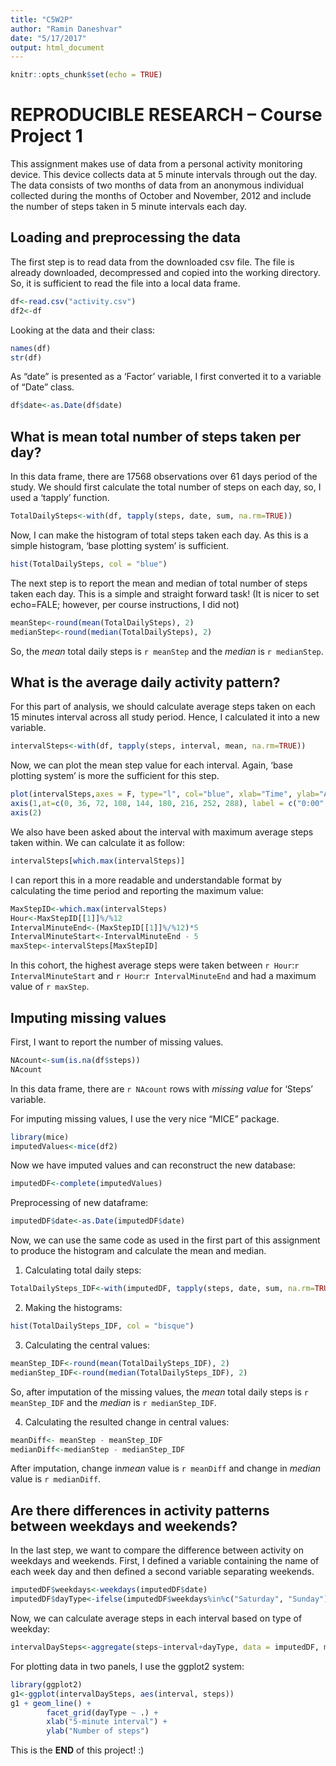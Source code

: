 ---
title: "C5W2P"
author: "Ramin Daneshvar"
date: "5/17/2017"
output: html_document
---

```{r setup, include=FALSE}
knitr::opts_chunk$set(echo = TRUE)
```

REPRODUCIBLE RESEARCH -- Course Project 1
==========================================

This assignment makes use of data from a personal activity monitoring device. This device collects data at 5 minute intervals through out the day. The data consists of two months of data from an anonymous individual collected during the months of October and November, 2012 and include the number of steps taken in 5 minute intervals each day.

## Loading and preprocessing the data

The first step is to read data from the downloaded csv file. The file is already downloaded, decompressed and copied into the working directory. So, it is sufficient to read the file into a local data frame.

```{r reading data}
df<-read.csv("activity.csv")
df2<-df
```

Looking at the data and their class:

```{r}
names(df)
str(df)
```

As "date" is presented as a 'Factor' variable, I first converted it to a variable of "Date" class.

```{r}
df$date<-as.Date(df$date)
```

## What is mean total number of steps taken per day?

In this data frame, there are 17568 observations over 61 days period of the study. We should first calculate the total number of steps on each day, so, I used a 'tapply' function.

```{r calculating total steps per day}
TotalDailySteps<-with(df, tapply(steps, date, sum, na.rm=TRUE))
```

Now, I can make the histogram of total steps taken each day. As this is a simple histogram, 'base plotting system' is sufficient.

```{r making histogram}
hist(TotalDailySteps, col = "blue")
```

The next step is to report the mean and median of total number of steps taken each day. This is a simple and straight forward task! (It is nicer to set echo=FALE; however, per course instructions, I did not)

```{r calculating central values}
meanStep<-round(mean(TotalDailySteps), 2)
medianStep<-round(median(TotalDailySteps), 2)
```

So, the *mean* total daily steps is `r meanStep` and the *median* is `r medianStep`.

## What is the average daily activity pattern?

For this part of analysis, we should calculate average steps taken on each 15 minutes interval across all study period. Hence, I calculated it into a new variable.

```{r calculating steps on each interval}
intervalSteps<-with(df, tapply(steps, interval, mean, na.rm=TRUE))
```

Now, we can plot the mean step value for each interval. Again, 'base plotting system' is more the sufficient for this step.

```{r making the line plot}
plot(intervalSteps,axes = F, type="l", col="blue", xlab="Time", ylab="Average Number of Steps", main="Average Daily Activity Pattern")
axis(1,at=c(0, 36, 72, 108, 144, 180, 216, 252, 288), label = c("0:00", "3:00","6:00", "9:00", "12:00","15:00","18:00","21:00","24:00"))
axis(2)
```


We also have been asked about the interval with maximum average steps taken within. We can calculate it as follow:

```{r max step}
intervalSteps[which.max(intervalSteps)]
```

I can report this in a more readable and understandable format by calculating the time period and reporting the maximum value:

```{r max step report}
MaxStepID<-which.max(intervalSteps)
Hour<-MaxStepID[[1]]%/%12
IntervalMinuteEnd<-(MaxStepID[[1]]%/%12)*5
IntervalMinuteStart<-IntervalMinuteEnd - 5
maxStep<-intervalSteps[MaxStepID]
```

In this cohort, the highest average steps were taken between `r Hour`:`r IntervalMinuteStart` and `r Hour`:`r IntervalMinuteEnd` and had a maximum value of `r maxStep`.

## Imputing missing values

First, I want to report the number of missing values.

```{r missing}
NAcount<-sum(is.na(df$steps))
NAcount
```

In this data frame, there are `r NAcount` rows with *missing value* for 'Steps' variable.

For imputing missing values, I use the very nice "MICE" package.

```{r imputing missing data}
library(mice)
imputedValues<-mice(df2)
```

Now we have imputed values and can reconstruct the new database:

```{r making new dataframe}
imputedDF<-complete(imputedValues)
```

Preprocessing of new dataframe:
```{r}
imputedDF$date<-as.Date(imputedDF$date)
```

Now, we can use the same code as used in the first part of this assignment to produce the histogram and calculate the mean and median.

1. Calculating total daily steps:
```{r calculating total steps per day after imputation}
TotalDailySteps_IDF<-with(imputedDF, tapply(steps, date, sum, na.rm=TRUE))
```

2. Making the histograms:
```{r making 2nd histogram}
hist(TotalDailySteps_IDF, col = "bisque")
```

3. Calculating the central values:

```{r calculating 2nd set of central values}
meanStep_IDF<-round(mean(TotalDailySteps_IDF), 2)
medianStep_IDF<-round(median(TotalDailySteps_IDF), 2)
```

So, after imputation of the missing values, the *mean* total daily steps is `r meanStep_IDF` and the *median* is `r medianStep_IDF`.

4. Calculating the resulted change in central values:

```{r change}
meanDiff<- meanStep - meanStep_IDF
medianDiff<-medianStep - medianStep_IDF
```

After imputation, change in*mean* value is `r meanDiff` and change in *median* value is `r medianDiff`.

## Are there differences in activity patterns between weekdays and weekends?

In the last step, we want to compare the difference between activity on weekdays and weekends. First, I defined a variable containing the name of each week day and then defined a second variable separating weekends.

```{r weekdays}
imputedDF$weekdays<-weekdays(imputedDF$date)
imputedDF$dayType<-ifelse(imputedDF$weekdays%in%c("Saturday", "Sunday"), "Weekend", "Weekday")
```

Now, we can calculate average steps in each interval based on type of weekday:

```{r average steps}
intervalDaySteps<-aggregate(steps~interval+dayType, data = imputedDF, mean)
```

For plotting data in two panels, I use the ggplot2 system:

```{r plotting in ggplot2}
library(ggplot2)
g1<-ggplot(intervalDaySteps, aes(interval, steps))
g1 + geom_line() +
        facet_grid(dayType ~ .) +
        xlab("5-minute interval") + 
        ylab("Number of steps")
```

This is the **END** of this project! 
:)


